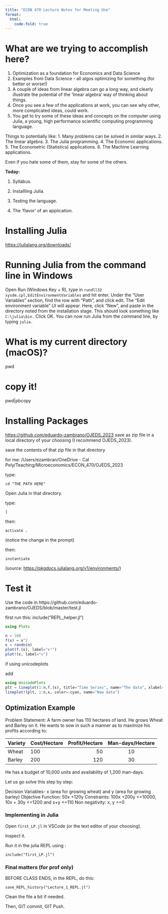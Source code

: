 ```yaml
---
title: "ECON 470 Lecture Notes for Meeting One"
format:
  html:
    code-fold: true
---
```


# What are we trying to accomplish here?

1. Optimization as a foundation for Economics and Data Science
2. Examples from Data Science - all algos optimizing for something (for better or worse!)
3. A couple of ideas from linear algebra can go a long way, and clearly illustrate the potential of the 'linear algebra' way of thinking about things.
4. Once you see a few of the applications at work, you can see why other, more complicated ideas, could work.
5. You get to try some of these ideas and concepts on the computer using Julia, a young, high performance scientific computing programming language.

Things to potentially like:
1. Many problems can be solved in similar ways.
2. The linear algebra.
3. The Julia programming.
4. The Economic applications.
5. The Econometric (Statistics) applications.
6. The Machine Learning applications.

Even if you hate some of them, stay for some of the others.

**Today:**

(@) Syllabus.

(@) Installling Julia.

(@) Testing the language.

(@) The 'flavor' of an application.


# Installing Julia

<https://julialang.org/downloads/>

# Running Julia from the command line in Windows

Open Run (Windows Key + R), type in `rundll32 sysdm.cpl,EditEnvironmentVariables` and hit enter.
Under the "User Variables" section, find the row with "Path", and click edit.
The "Edit environment variable" UI will appear. Here, click "New", and paste in the directory noted from the installation stage. This should look something like `C:\julia\bin.`
Click OK. You can now run Julia from the command line, by typing `julia.`

# What is my current directory (macOS)?

pwd

# copy it!

pwd|pbcopy

# Installing Packages

<https://github.com/eduardo-zambrano/OJEDS_2023>
save as zip file in a local directory of your choosing (I recommend OJEDS_2023).

save the contents of that zip file in that directory

for me:
/Users/ezambran/OneDrive - Cal Poly/Teaching/Microeconomics/ECON_470/OJEDS_2023

type:

`cd "THE PATH HERE"`

Open Julia in that directory.

type:

`]`

then:

`activate .`

(notice the change in the prompt)

then:

`instantiate`

(source: <https://pkgdocs.julialang.org/v1/environments/>)

# Test it
Use the code in https://github.com/eduardo-zambrano/OJEDS/blob/master/test.jl

first run this:
include("REPL_helper.jl")

```julia
using Plots

n = 100
f(x) = x^2
ϵ = randn(n)
plot(f.(ϵ), label="ϵ²")
plot!(ϵ, label="ϵ")
```

if using unicodeplots

add

```julia
using UnicodePlots
plt = lineplot(1:n,f.(ϵ), title="Time Series", name="The data", xlabel="t")
lineplot!(plt, 1:n,ϵ, color=:cyan, name="New data")
```

## Optimization Example

Problem Statement: A farm owner has 110 hectares of land. He grows Wheat and Barley on it. He wants to sow in such a manner as to maximize his profits according to:

| Variety | Cost/Hectare | Profit/Hectare | Man-days/Hectare |
|---------|:-----|------:|:------:|
| Wheat     | 100   |    50 |   10   |
| Barley     | 200  |   120 |  30   |

He has a budget of 10,000 units and availability of 1,200 man-days.

 Let us go solve this step by step: 

Decision Variables- x (area for growing wheat) and y (area for growing barley)
Objective Function: 50x +120y
Constraints: 100x +200y <=10000, 10x + 30y <=1200 and x+y <=110
Non negativity: x, y >=0

### Implementing in Julia

Open `first_LP.jl` in VSCode (or the text editor of your choosing).

Inspect it.

Run it in the julia REPL using :

`include("first_LP.jl")`

### Final matters (for prof only)
BEFORE CLASS ENDS, in the REPL, do this:

`save_REPL_history("Lecture_1_REPL.jl")`

Clean the file a bit if needed.

Then, GIT commit, GIT Push.